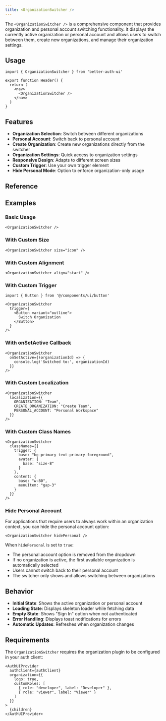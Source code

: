 ```yaml
---
title: <OrganizationSwitcher />
---
```


The `<OrganizationSwitcher />` is a comprehensive component that provides organization and personal account switching functionality. It displays the currently active organization or personal account and allows users to switch between them, create new organizations, and manage their organization settings.

## Usage

```tsx
import { OrganizationSwitcher } from 'better-auth-ui'

export function Header() {
  return (
    <nav>
      <OrganizationSwitcher />
    </nav>
  )
}
```

## Features

- **Organization Selection**: Switch between different organizations
- **Personal Account**: Switch back to personal account
- **Create Organization**: Create new organizations directly from the switcher
- **Organization Settings**: Quick access to organization settings
- **Responsive Design**: Adapts to different screen sizes
- **Custom Trigger**: Use your own trigger element
- **Hide Personal Mode**: Option to enforce organization-only usage

## Reference

<AutoTypeTable path="../src/components/organization/organization-switcher.tsx" name="OrganizationSwitcherProps" />

## Examples

### Basic Usage

```tsx
<OrganizationSwitcher />
```

### With Custom Size

```tsx
<OrganizationSwitcher size="icon" />
```

### With Custom Alignment

```tsx
<OrganizationSwitcher align="start" />
```

### With Custom Trigger

```tsx
import { Button } from '@/components/ui/button'

<OrganizationSwitcher 
  trigger={
    <Button variant="outline">
      Switch Organization
    </Button>
  }
/>
```

### With onSetActive Callback

```tsx
<OrganizationSwitcher 
  onSetActive={(organizationId) => {
    console.log('Switched to:', organizationId)
  }}
/>
```

### With Custom Localization

```tsx
<OrganizationSwitcher 
  localization={{
    ORGANIZATION: "Team",
    CREATE_ORGANIZATION: "Create Team",
    PERSONAL_ACCOUNT: "Personal Workspace"
  }}
/>
```

### With Custom Class Names

```tsx
<OrganizationSwitcher 
  classNames={{
    trigger: {
      base: "bg-primary text-primary-foreground",
      avatar: {
        base: "size-8"
      }
    },
    content: {
      base: "w-80",
      menuItem: "gap-3"
    }
  }}
/>
```

### Hide Personal Account

For applications that require users to always work within an organization context, you can hide the personal account option:

```tsx
<OrganizationSwitcher hidePersonal />
```

When `hidePersonal` is set to `true`:
- The personal account option is removed from the dropdown
- If no organization is active, the first available organization is automatically selected
- Users cannot switch back to their personal account
- The switcher only shows and allows switching between organizations

## Behavior

- **Initial State**: Shows the active organization or personal account
- **Loading State**: Displays skeleton loader while fetching data
- **Empty State**: Shows "Sign In" option when not authenticated
- **Error Handling**: Displays toast notifications for errors
- **Automatic Updates**: Refreshes when organization changes

## Requirements

The `OrganizationSwitcher` requires the organization plugin to be configured in your auth client:

```tsx title="providers.tsx"
<AuthUIProvider
  authClient={authClient}
  organization={{
    logo: true,
    customRoles: [
      { role: "developer", label: "Developer" },
      { role: "viewer", label: "Viewer" }
    ]
  }}
>
  {children}
</AuthUIProvider>
``` 